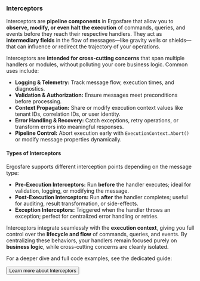 
### Interceptors

Interceptors are **pipeline components** in Ergosfare that allow you to **observe, modify, or even halt the execution** of commands, queries, and events before they reach their respective handlers. They act as **intermediary fields** in the flow of messages—like gravity wells or shields—that can influence or redirect the trajectory of your operations.

Interceptors are **intended for cross-cutting concerns** that span multiple handlers or modules, without polluting your core business logic. Common uses include:

* **Logging & Telemetry:** Track message flow, execution times, and diagnostics.
* **Validation & Authorization:** Ensure messages meet preconditions before processing.
* **Context Propagation:** Share or modify execution context values like tenant IDs, correlation IDs, or user identity.
* **Error Handling & Recovery:** Catch exceptions, retry operations, or transform errors into meaningful responses.
* **Pipeline Control:** Abort execution early with `ExecutionContext.Abort()` or modify message properties dynamically.

#### Types of Interceptors

Ergosfare supports different interception points depending on the message type:

* **Pre-Execution Interceptors:** Run **before** the handler executes; ideal for validation, logging, or modifying the message.
* **Post-Execution Interceptors:** Run **after** the handler completes; useful for auditing, result transformation, or side-effects.
* **Exception Interceptors:** Triggered when the handler throws an exception; perfect for centralized error handling or retries.

Interceptors integrate seamlessly with the **execution context**, giving you full control over the **lifecycle and flow** of commands, queries, and events. By centralizing these behaviors, your handlers remain focused purely on **business logic**, while cross-cutting concerns are cleanly isolated.

For a deeper dive and full code examples, see the dedicated guide:


<div className="not-prose mt-6 mb-16 flex gap-3">
    <Button href="/guides/interceptors" arrow="right">
        Learn more about Interceptors
    </Button>
   
</div>

